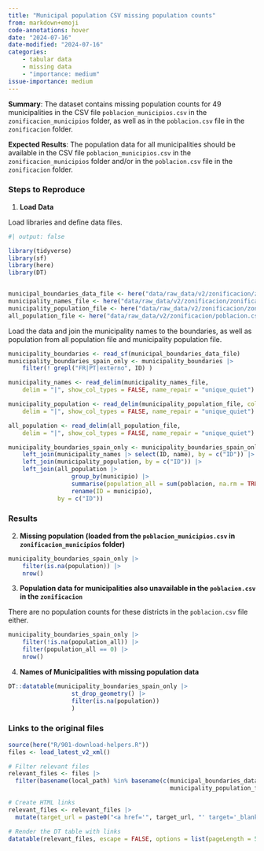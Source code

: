 ```yaml
---
title: "Municipal population CSV missing population counts"
from: markdown+emoji
code-annotations: hover
date: "2024-07-16"
date-modified: "2024-07-16"
categories:
    - tabular data
    - missing data
    - "importance: medium"
issue-importance: medium
---
```



**Summary**: The dataset contains missing population counts for 49 municipalities in the CSV file `poblacion_municipios.csv` in the `zonificacion_municipios` folder, as well as in the `poblacion.csv` file in the `zonificacion` folder.

**Expected Results**: The population data for all municipalities should be available in the CSV file `poblacion_municipios.csv` in the `zonificacion_municipios` folder and/or in the `poblacion.csv` file in the `zonificacion` folder.

### Steps to Reproduce

1. **Load Data**

Load libraries and define data files.

```r
#| output: false

library(tidyverse)
library(sf)
library(here)
library(DT)


municipal_boundaries_data_file <- here("data/raw_data/v2/zonificacion/zonificacion_municipios/zonificacion_municipios.shp")
municipality_names_file <- here("data/raw_data/v2/zonificacion/zonificacion_municipios/nombres_municipios.csv")
municipality_population_file <- here("data/raw_data/v2/zonificacion/zonificacion_municipios/poblacion_municipios.csv")
all_population_file <- here("data/raw_data/v2/zonificacion/poblacion.csv")
```

Load the data and join the municipality names to the boundaries, as well as population from all population file and municipality population file.


```r
municipality_boundaries <- read_sf(municipal_boundaries_data_file)
municipality_boundaries_spain_only <- municipality_boundaries |> 
    filter(! grepl("FR|PT|externo", ID) )

municipality_names <- read_delim(municipality_names_file,
    delim = "|", show_col_types = FALSE, name_repair = "unique_quiet")

municipality_population <- read_delim(municipality_population_file, col_names = c("ID", "population"),
    delim = "|", show_col_types = FALSE, name_repair = "unique_quiet")

all_population <- read_delim(all_population_file,
    delim = "|", show_col_types = FALSE, name_repair = "unique_quiet")

municipality_boundaries_spain_only <- municipality_boundaries_spain_only |>
    left_join(municipality_names |> select(ID, name), by = c("ID")) |> 
    left_join(municipality_population, by = c("ID")) |> 
    left_join(all_population |>
                  group_by(municipio) |>
                  summarise(population_all = sum(poblacion, na.rm = TRUE), .groups = "drop") |> 
                  rename(ID = municipio),
              by = c("ID"))
```

### Results

2. **Missing population (loaded from the `poblacion_municipios.csv` in `zonificacion_municipios` folder)**


```r
municipality_boundaries_spain_only |>
    filter(is.na(population)) |>
    nrow()
```


3. **Population data for municipalities also unavailable in the `poblacion.csv` in the `zonificacion` **

There are no population counts for these districts in the `poblacion.csv` file either.

```r
municipality_boundaries_spain_only |>
    filter(!is.na(population_all)) |>
    filter(population_all == 0) |> 
    nrow()
```


4. **Names of Municipalities with missing population data**

```r
DT::datatable(municipality_boundaries_spain_only |>
                  st_drop_geometry() |> 
                  filter(is.na(population))
                  )
```



### Links to the original files

```r
source(here("R/901-download-helpers.R"))
files <- load_latest_v2_xml()

# Filter relevant files
relevant_files <- files |> 
  filter(basename(local_path) %in% basename(c(municipal_boundaries_data_file, municipality_names_file,
                                              municipality_population_file, all_population_file)) )

# Create HTML links
relevant_files <- relevant_files |> 
  mutate(target_url = paste0("<a href='", target_url, "' target='_blank'>", target_url, "</a>"))

# Render the DT table with links
datatable(relevant_files, escape = FALSE, options = list(pageLength = 5))
```


